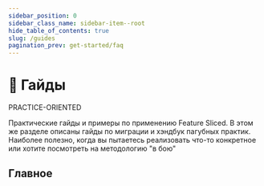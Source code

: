 ```yaml
---
sidebar_position: 0
sidebar_class_name: sidebar-item--root
hide_table_of_contents: true
slug: /guides
pagination_prev: get-started/faq
---
```


# 🎯 Гайды

<span class="badge badge--primary margin-bottom--md">PRACTICE-ORIENTED</span>

<p class="summary">
Практические гайды и примеры по применению Feature Sliced. В этом же разделе описаны гайды по миграции и хэндбук пагубных практик. Наиболее полезно, когда вы пытаетесь реализовать что-то конкретное или хотите посмотреть на методологию "в бою"
</p>

## Главное


<Row 
    title="Десегментация" 
    description="Проблема излишней раздробленности логики"
    to="/docs/guides/handbook/desegmented"
    Icon={NodeIndexOutlined}
/>
<Row 
    title="Decouple entities" 
    description="Декомпозиция логики с выделением бизнес-сущностей"
    to="/docs/guides/decouple-entities"
    Icon={PartitionOutlined}
/>
<Row 
    title="Миграция с legacy" 
    description="Поэтапное внедрение практик в легаси-проекты"
    to="/docs/guides/migration-from-legacy"
    Icon={ImportOutlined}
/>
